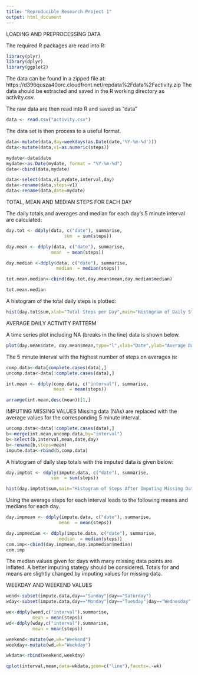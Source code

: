 ```yaml
---
title: "Reproducible Research Project 1"
output: html_document
---
```

LOADING AND PREPROCESSING DATA

The required R packages are read into R:

```r
library(plyr)
library(dplyr)
library(ggplot2)
```

The data can be found in a zipped file at: https://d396qusza40orc.cloudfront.net/repdata%2Fdata%2Factivity.zip
The data should be extracted and saved in the R working directory as activity.csv.

The raw data are then read into R and saved as "data"

```r
data <- read.csv("activity.csv")
```

The data set is then process to a useful format.

```r
data<-mutate(data,day=weekdays(as.Date(date,'%Y-%m-%d')))
data<-mutate(data,v1=as.numeric(steps))

mydate<-data$date
mydate<-as.Date(mydate, format = "%Y-%m-%d")
data<-cbind(data,mydate)

data<-select(data,v1,mydate,interval,day)
data<-rename(data,steps=v1)
data<-rename(data,date=mydate)
```
TOTAL, MEAN AND MEDIAN STEPS FOR EACH DAY

The daily totals,and averages and median for each day's 5 minute interval are calculated:

```r
day.tot <- ddply(data, c("date"), summarise,
                      sum  = sum(steps))

day.mean <- ddply(data, c("date"), summarise,
                 mean  = mean(steps))

day.median <-ddply(data, c("date"), summarise,
                   median  = median(steps))

tot.mean.median<-cbind(day.tot,day.mean$mean,day.median$median)

tot.mean.median
```

A histogram of the total daily steps is plotted:

```r
hist(day.tot$sum,xlab="Total Steps per Day",main="Histogram of Daily Steps")
```

AVERAGE DAILY ACTIVITY PATTERM

A time series plot including NA (breaks in the line) data is shown below.

```r
plot(day.mean$date, day.mean$mean,type="l",xlab="Date",ylab="Average Daily Steps")
```

The 5 minute interval with the highest number of steps on averages is:

```r
comp.data<-data[complete.cases(data),]
uncomp.data<-data[!complete.cases(data),]

int.mean <- ddply(comp.data, c("interval"), summarise,
                  mean  = mean(steps))

arrange(int.mean,desc(mean))[1,]
```

IMPUTING MISSING VALUES
Missing data (NAs) are replaced with the average values for the corresponding 5 minute interval.

```r
uncomp.data<-data[!complete.cases(data),]
b<-merge(int.mean,uncomp.data,by="interval")
b<-select(b,interval,mean,date,day)
b<-rename(b,steps=mean)
impute.data<-rbind(b,comp.data)
```

A histogram of daily step totals with the imputed data is given below:

```r
day.imptot <- ddply(impute.data, c("date"), summarise,
                 sum  = sum(steps))

hist(day.imptot$sum,main="Histogram of Steps After Imputing Missing Data",xlab="Total Daily Steps")
```

Using the average steps for each interval leads to the following means and medians for each day.

```r
day.impmean <- ddply(impute.data, c("date"), summarise,
                    mean  = mean(steps))

day.impmedian <- ddply(impute.data, c("date"), summarise,
                    median  = median(steps))
com.imp<-cbind(day.impmean,day.impmedian$median)
com.imp
```

The median values given for days with many missing data points are inflated. A better imputing stategy should be considered.
Totals for and means are slightly changed by imputing values for missing data.

WEEKDAY AND WEEKEND VALUES

```r
wend<-subset(impute.data,day=="Sunday"|day=="Saturday")
wday<-subset(impute.data,day=="Monday"|day=="Tuesday"|day=="Wednesday"|day=="Thursday"|day=="Friday")

we<-ddply(wend,c("interval"),summarise,
          mean = mean(steps))
wd<-ddply(wday,c("interval"),summarise,
          mean = mean(steps))

weekend<-mutate(we,wk="Weekend")
weekday<-mutate(wd,wk="Weekday")

wkdata<-rbind(weekend,weekday)

qplot(interval,mean,data=wkdata,geom=c("line"),facets=.~wk)
```

